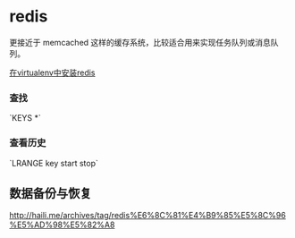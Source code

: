 = redis =
更接近于 memcached 这样的缓存系统，比较适合用来实现任务队列或消息队列。

[[install_redis_in_venv|在virtualenv中安装redis]]

=== 查找 ===
`KEYS *`

=== 查看历史 ===
`LRANGE key start stop`

== 数据备份与恢复 ==
[[http://haili.me/archives/tag/redis%E6%8C%81%E4%B9%85%E5%8C%96%E5%AD%98%E5%82%A8]]


